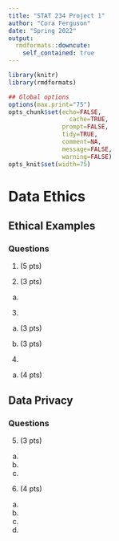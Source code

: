 ```yaml
---
title: "STAT 234 Project 1"
author: "Cora Ferguson"
date: "Spring 2022"
output:
  rmdformats::downcute:
    self_contained: true
---
```


```r
library(knitr)
library(rmdformats)

## Global options
options(max.print="75")
opts_chunk$set(echo=FALSE,
	             cache=TRUE,
               prompt=FALSE,
               tidy=TRUE,
               comment=NA,
               message=FALSE,
               warning=FALSE)
opts_knit$set(width=75)
```




# Data Ethics


## Ethical Examples

### Questions

1. (5 pts) 

2. (3 pts) 
a. 

3. 

a. (3 pts)

b. (3 pts)



4. 

a. (4 pts) 

## Data Privacy

### Questions 

5. (3 pts) 
a. 

b. 

c. 

6. (4 pts) 

a. 

b. 

c. 

d. 